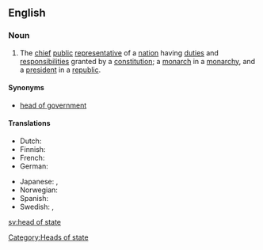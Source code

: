 ==English==

===Noun===
{{wikipedia}}
{{en-noun|sg=[[head]] [[of]] [[state]]|pl=heads of state}}

# The [[chief]] [[public]] [[representative]] of a [[nation]] having [[duties]] and [[responsibilities]] granted by a [[constitution]]; a [[monarch]] in a [[monarchy]], and a [[president]] in a [[republic]].

====Synonyms====
*[[head of government]]

====Translations====
{{trans-top|the chief public representative of a nation}}
* Dutch: {{t+|nl|staatshoofd|n}}
* Finnish: {{t-|fi|valtionpäämies}}
* French: {{t|fr|chef d'État|m}}
* German: {{t|de|Staatsoberhaupt|n}}
{{trans-mid}}
* Japanese: {{t-|ja|国家元首|tr=kokkagenshu|sc=Jpan}}, {{t+|ja|元首|tr=genshu|sc=Jpan}}
* Norwegian: {{t|no|statsoverhode|n}}
* Spanish: {{t-|es|mandatario|m}}
* Swedish: {{t+|sv|statschef|c}}, {{t-|sv|statsöverhuvud|n}}
{{trans-bottom}}

[[Category:Heads of state]]

[[sv:head of state]]